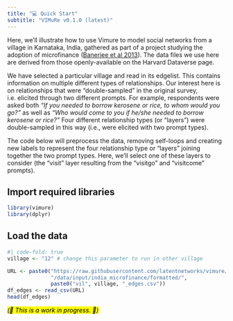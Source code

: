 ---
title: "💻 Quick Start"
subtitle: "VIMuRe v0.1.0 (latest)"
---

Here, we'll illustrate how to use Vimure to model social networks from a village in Karnataka, India, gathered as part of a project studying the adoption of microfinance ([Banerjee et al 2013](https://doi.org/10.1126/science.1236498)). The data files we use here are derived from those openly-available on the Harvard Dataverse page. 

We have selected a particular village and read in its edgelist. This contains information on multiple different types of relationships. Our interest here is on relationships that were "double-sampled" in the original survey, i.e. elicited through two different prompts. For example, respondents were asked both _"If you needed to borrow kerosene or rice, to whom would you go?"_ as well as _"Who would come to you if he/she needed to borrow kerosene or rice?"_ Four different relationship types (or "layers") were double-sampled in this way (i.e., were elicited with two prompt types).

The code below will preprocess the data, removing self-loops and creating new labels to represent the four relationship type or "layers" joining together the two prompt types. Here, we'll select one of these layers to consider (the "visit" layer resulting from the "visitgo" and "visitcome" prompts).

## Import required libraries

```{r, message=FALSE, warning=FALSE}
library(vimure)
library(dplyr)
```

## Load the data

```{r, message=FALSE, warning=FALSE}
#| code-fold: true
village <- "12" # change this parameter to run in other village

URL <- paste0("https://raw.githubusercontent.com/latentnetworks/vimure/develop",
              "/data/input/india_microfinance/formatted/",
              paste0("vil", village, "_edges.csv"))
df_edges <- read_csv(URL)
head(df_edges)
```

<mark class="todo">_(🚧 This is a work in progress. 🚧)_</mark>
